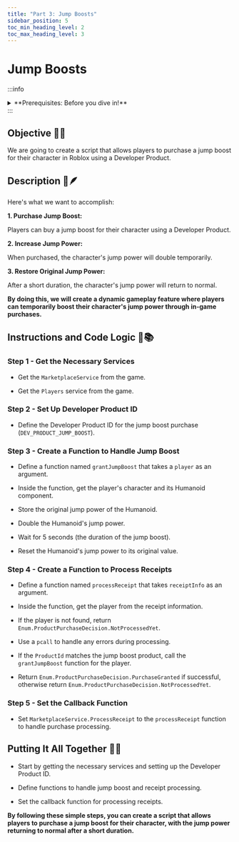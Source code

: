 ```yaml
---
title: "Part 3: Jump Boosts"
sidebar_position: 5
toc_min_heading_level: 2
toc_max_heading_level: 3
---
```


# Jump Boosts

:::info
<details style={{border:'none'}}>
    <summary>**Prerequisites: Before you dive in!**</summary>

    **1. Intro**

    **2. Setup**

    **3. Creating a Gamepass**
</details>
:::

## Objective 🧐🗿

We are going to create a script that allows players to purchase a jump boost for their character in Roblox using a Developer Product.

## Description 📖🪶 

Here's what we want to accomplish: 

**1. Purchase Jump Boost:**

Players can buy a jump boost for their character using a Developer Product. 

**2. Increase Jump Power:**

When purchased, the character's jump power will double temporarily. 

**3. Restore Original Jump Power:**

After a short duration, the character's jump power will return to normal. 

**By doing this, we will create a dynamic gameplay feature where players can temporarily boost their character's jump power through in-game purchases.**

## Instructions and Code Logic 📝📚

### Step 1 - Get the Necessary Services

- Get the `MarketplaceService` from the game. 

- Get the `Players` service from the game. 

### Step 2 - Set Up Developer Product ID

- Define the Developer Product ID for the jump boost purchase (`DEV_PRODUCT_JUMP_BOOST`). 

### Step 3 - Create a Function to Handle Jump Boost

- Define a function named `grantJumpBoost` that takes a `player` as an argument. 

- Inside the function, get the player's character and its Humanoid component. 

- Store the original jump power of the Humanoid. 

- Double the Humanoid's jump power. 

- Wait for 5 seconds (the duration of the jump boost). 

- Reset the Humanoid's jump power to its original value. 

### Step 4 - Create a Function to Process Receipts

- Define a function named `processReceipt` that takes `receiptInfo` as an argument. 

- Inside the function, get the player from the receipt information. 

- If the player is not found, return `Enum.ProductPurchaseDecision.NotProcessedYet`. 

- Use a `pcall` to handle any errors during processing. 

- If the `ProductId` matches the jump boost product, call the `grantJumpBoost` function for the player. 

- Return `Enum.ProductPurchaseDecision.PurchaseGranted` if successful, otherwise return `Enum.ProductPurchaseDecision.NotProcessedYet`. 

### Step 5 - Set the Callback Function

- Set `MarketplaceService.ProcessReceipt` to the `processReceipt` function to handle purchase processing. 

## Putting It All Together 🔧🔩

- Start by getting the necessary services and setting up the Developer Product ID. 

- Define functions to handle jump boost and receipt processing. 

- Set the callback function for processing receipts. 

**By following these simple steps, you can create a script that allows players to purchase a jump boost for their character, with the jump power returning to normal after a short duration.** 